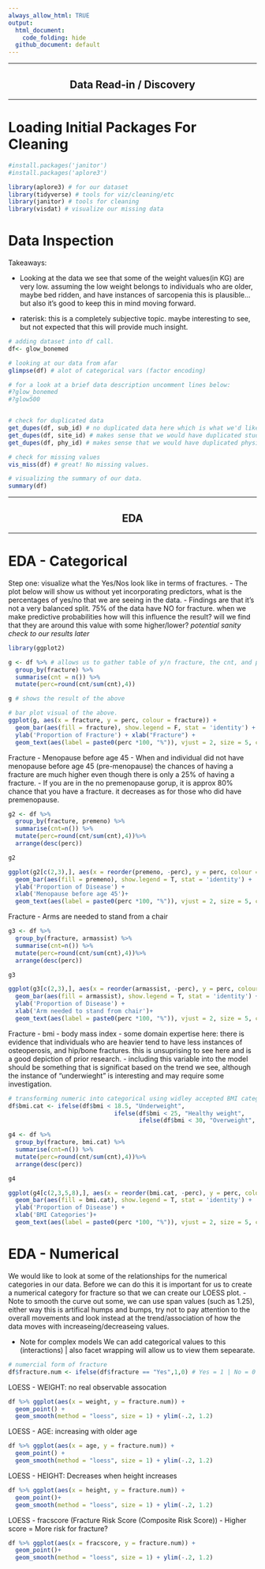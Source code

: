 ```yaml
---
always_allow_html: TRUE
output: 
  html_document: 
    code_folding: hide
  github_document: default
---
```


<hr>
<center><h2>Data Read-in / Discovery</h2></center>
<hr>

# Loading Initial Packages For Cleaning
```r
#install.packages('janitor')
#install.packages('aplore3')

library(aplore3) # for our dataset
library(tidyverse) # tools for viz/cleaning/etc
library(janitor) # tools for cleaning
library(visdat) # visualize our missing data
```

# Data Inspection

Takeaways: 
  
  - Looking at the data we see that some of the weight values(in KG) are very low. assuming the low weight belongs to individuals who are older, maybe bed ridden, and have instances of sarcopenia this is plausible... but also it's good to keep this in mind moving forward. 
  
  - raterisk: this is a completely subjective topic. maybe interesting to see, but not expected that this will provide much insight. 
  
```r
# adding dataset into df call.
df<- glow_bonemed  

# looking at our data from afar 
glimpse(df) # alot of categorical vars (factor encoding)

# for a look at a brief data description uncomment lines below:
#?glow_bonemed 
#?glow500


# check for duplicated data
get_dupes(df, sub_id) # no duplicated data here which is what we'd like to see. 
get_dupes(df, site_id) # makes sense that we would have duplicated study sites.
get_dupes(df, phy_id) # makes sense that we would have duplicated physician id codes.

# check for missing values
vis_miss(df) # great! No missing values. 

# visualizing the summary of our data. 
summary(df)
```

<hr>
<center><h2>EDA</h2></center>
<hr>


# EDA - Categorical
Step one: visualize what the Yes/Nos look like in terms of fractures. 
  - The plot below will show us without yet incorporating predictors, what is the percentages of yes/no that we are seeing in the data. 
  - Findings are that it's not a very balanced split. 75% of the data have NO for fracture.
  when we make predictive probabilities how will this influence the result? will we find that they are around this value with some higher/lower? *potential sanity check to our results later*
```r
library(ggplot2)

g <- df %>% # allows us to gather table of y/n fracture, the cnt, and percent. 
  group_by(fracture) %>% 
  summarise(cnt = n()) %>% 
  mutate(perc=round(cnt/sum(cnt),4))

g # shows the result of the above

# bar plot visual of the above. 
ggplot(g, aes(x = fracture, y = perc, colour = fracture)) + 
  geom_bar(aes(fill = fracture), show.legend = F, stat = 'identity') +
  ylab('Proportion of Fracture') + xlab("Fracture") +
  geom_text(aes(label = paste0(perc *100, "%")), vjust = 2, size = 5, color = 'black')

```

Fracture - Menopause before age 45
  - When and individual did not have menopause before age 45 (pre-menopause) the chances of having a fracture are much higher even though there is only a 25% of having a fracture.
  - If you are in the no premenopause gorup, it is approx 80% chance that you have a fracture. it decreases as for those who did have premenopause. 
  
```r

g2 <- df %>% 
  group_by(fracture, premeno) %>% 
  summarise(cnt=n()) %>% 
  mutate(perc=round(cnt/sum(cnt),4))%>% 
  arrange(desc(perc))

g2

ggplot(g2[c(2,3),], aes(x = reorder(premeno, -perc), y = perc, colour = premeno))+
  geom_bar(aes(fill = premeno), show.legend = T, stat = 'identity') + 
  ylab('Proportion of Disease') +
  xlab('Menopause before age 45')+
  geom_text(aes(label = paste0(perc *100, "%")), vjust = 2, size = 5, color = 'black')

```


Fracture - Arms are needed to stand from a chair
```r

g3 <- df %>% 
  group_by(fracture, armassist) %>% 
  summarise(cnt=n()) %>% 
  mutate(perc=round(cnt/sum(cnt),4))%>% 
  arrange(desc(perc))

g3

ggplot(g3[c(2,3),], aes(x = reorder(armassist, -perc), y = perc, colour = armassist))+
  geom_bar(aes(fill = armassist), show.legend = T, stat = 'identity') + 
  ylab('Proportion of Disease') +
  xlab('Arm needed to stand from chair')+
  geom_text(aes(label = paste0(perc *100, "%")), vjust = 2, size = 5, color = 'black')

```

Fracture - bmi - body mass index
  - some domain expertise here: there is evidence that individuals who are heavier tend to have less instances of osteoperosis, and hip/bone fractures. this is unsuprising to see here and is a good depiction of prior research. 
  - including this variable into the model should be something that is significat based on the trend we see, although the instance of "underwieght" is interesting and may require some investigation. 
```r
# transforming numeric into categorical using widley accepted BMI categories
df$bmi.cat <- ifelse(df$bmi < 18.5, "Underweight", 
                              ifelse(df$bmi < 25, "Healthy weight",
                                     ifelse(df$bmi < 30, "Overweight", "Obesity")))

g4 <- df %>% 
  group_by(fracture, bmi.cat) %>% 
  summarise(cnt=n()) %>% 
  mutate(perc=round(cnt/sum(cnt),4))%>% 
  arrange(desc(perc))

g4

ggplot(g4[c(2,3,5,8),], aes(x = reorder(bmi.cat, -perc), y = perc, colour = bmi.cat))+
  geom_bar(aes(fill = bmi.cat), show.legend = T, stat = 'identity') + 
  ylab('Proportion of Disease') +
  xlab('BMI Categories')+
  geom_text(aes(label = paste0(perc *100, "%")), vjust = 2, size = 5, color = 'black')

```


# EDA - Numerical

We would like to look at some of the relationships for the numerical categories in our data. 
Before we can do this it is important for us to create a numerical category for fracture so that we can create our LOESS plot. 
  - Note to smooth the curve out some, we can use span values (such as 1.25), either way this is artifical humps and bumps, try not to pay attention to the overall movements and look instead at the trend/association of how the data moves with increaseing/decreaseing values. 

  - Note for complex models We can add categorical values to this (interactions)  | also facet wrapping will allow us to view them sepearate. 
```r
# numercial form of fracture
df$fracture.num <- ifelse(df$fracture == "Yes",1,0) # Yes = 1 | No = 0
```

LOESS - WEIGHT: no real observable assocation 
```r
df %>% ggplot(aes(x = weight, y = fracture.num)) + 
  geom_point() + 
  geom_smooth(method = "loess", size = 1) + ylim(-.2, 1.2)

```

LOESS - AGE: increasing with older age
```r
df %>% ggplot(aes(x = age, y = fracture.num)) +
  geom_point() +
  geom_smooth(method = "loess", size = 1) + ylim(-.2, 1.2)

```

LOESS - HEIGHT: Decreases when height increases 
```r
df %>% ggplot(aes(x = height, y = fracture.num)) + 
  geom_point()+
  geom_smooth(method = "loess", size = 1) + ylim(-.2, 1.2)
```

LOESS - fracscore (Fracture Risk Score (Composite Risk Score))
  - Higher score = More risk for fracture?
```r
df %>% ggplot(aes(x = fracscore, y = fracture.num)) + 
  geom_point()+
  geom_smooth(method = "loess", size = 1) + ylim(-.2, 1.2)

```
